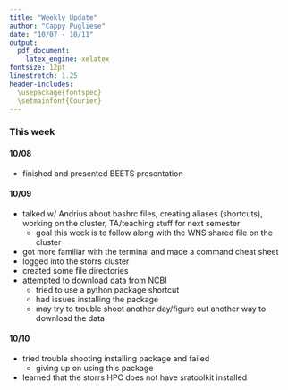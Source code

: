 ```yaml
---
title: "Weekly Update"
author: "Cappy Pugliese"
date: "10/07 - 10/11"
output: 
  pdf_document:
    latex_engine: xelatex
fontsize: 12pt
linestretch: 1.25
header-includes:
  \usepackage{fontspec}
  \setmainfont{Courier}
---
```


### This week
#### 10/08
- finished and presented BEETS presentation

#### 10/09
- talked w/ Andrius about bashrc files, creating aliases (shortcuts), working on the cluster, TA/teaching stuff for next semester
  - goal this week is to follow along with the WNS shared file on the cluster
- got more familiar with the terminal and made a command cheat sheet
- logged into the storrs cluster
- created some file directories
- attempted to download data from NCBI
  - tried to use a python package shortcut
  - had issues installing the package
  - may try to trouble shoot another day/figure out another way to download the data
  
#### 10/10
- tried trouble shooting installing package and failed
  - giving up on using this package
- learned that the storrs HPC does not have sratoolkit installed
